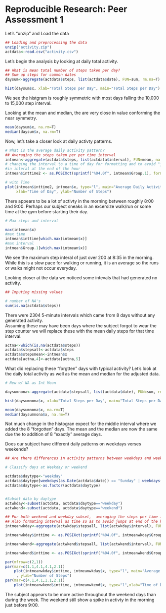 # Reproducible Research: Peer Assessment 1

Let's "unzip" and Load the data

```r
## Loading and preprocessing the data
unzip("activity.zip")
actdata<-read.csv("activity.csv")
```


Let's begin the analysis by looking at daily total activity.

```r
## What is mean total number of steps taken per day?
## Sum up steps for common dates
daysum<-aggregate(actdata$steps, list(actdata$date), FUN=sum, rm.na=T)
```

```r
hist(daysum$x, xlab="Total Steps per Day", main="Total Steps per Day")
```

We see the histgram is roughly symmetric with most days falling the 10,000 to 15,000 step interval.


Looking at the mean and median, the are very close in value conforming the near symmetry.
```r
mean(daysum$x, na.rm=T)
median(daysum$x, na.rm=T)
```



Now, let's take a closer look at daily activty patterns.

```r
# What is the average daily activity pattern?
## Averaging the steps taken per per time interval
intmean<-aggregate(actdata$steps, list(actdata$interval), FUN=mean, na.rm=T)
# changing the interval to a time of day for formatting and to avoid "jumping"
#in interal at the end of the hour
intmean$inttime2 <- as.POSIXct(sprintf("%04.0f", intmean$Group.1), format='%H%M')
```

```r
# with Time
plot(intmean$inttime2, intmean$x, type="l", main="Average Daily Activity Pattern",
     xlab="Time of Day", ylab="Number of Steps")

```

There appears to be a lot of activty in the morning between roughly 8:00 and 9:00.  Perhaps
our subject sneaks in an excersize walk/run or some time at the gym before starting their day.

```r
# Max steps and interval

max(intmean$x)
#max time
intmean$inttime[which.max(intmean$x)]
#max interval
intmean$Group.1[which.max(intmean$x)]
```

We see the maximum step interal of just over 200 at 8:35 in the morning.  While this is a slow pace
for walking or running, it is an average so the runs or walks might not occur everyday. 

Looking closer at the data we noticed some intevals that had generated no activity.
```r
## Imputing missing values

# number of NA's
sum(is.na(actdata$steps))
```

There were 2304 5-minute intervals which came from 8 days without any generated activity.  
Assuming these may have been days where the subject forgot to wear the step counter we 
will replace these with the mean daily steps for that time interval. 

```r
actna<-which(is.na(actdata$steps))
actdata$stepsall<-actdata$steps
actdata$stepsmean<-intmean$x
actdata[actna,4]<-actdata[actna,5]
```

What did replacing these "forgtten" days with typical activity?  Let's look at the daily total
activity as well as the mean and median for the adjusted data.

```r
# New w/ NA as Int Mean

daysumnona<-aggregate(actdata$stepsall, list(actdata$date), FUN=sum, rm.na=T)
```

```r
hist(daysumnona$x, xlab="Total Steps per Day", main="Total Steps per Day*", cex.sub=.8, sub="*Forgotten days replaced with typical daily activity")
```

```r
mean(daysumnona$x, na.rm=T)
median(daysumnona$x, na.rm=T)
```

Not much change in the histogran expect for the middle interval where we added the 8 "forgotten"
days.  The mean and the median are now the same due the to addition of 8 "exactly" average days.

Does our subject have different daily patterns on weekdays verses weekends?
```r
## Are there differences in activity patterns between weekdays and weekends?

# Classify days at Weekday or weekend

actdata$daytype<-"weekday"
actdata$daytype[weekdays(as.Date(actdata$date)) == "Sunday" | weekdays(as.Date(actdata$date)) == "Saturday"]<-"weekend"
actdata$daytype<-as.factor(actdata$daytype)


#Subset data by daytype
actwkday<-subset(actdata, actdata$daytype=="weekday")
actwkend<-subset(actdata, actdata$daytype=="weekend")
```


```r
## For both weekend and weekday subset,  averaging the steps per time interval
## Also formating interval as time so as to avoid jumps at end of the hour
intmeanwkday<-aggregate(actwkday$stepsall, list(actwkday$interval), FUN=mean, na.rm=T)

intmeanwkday$inttime <- as.POSIXct(sprintf("%04.0f", intmeanwkday$Group.1), format='%H%M')

intmeanwkend<-aggregate(actwkend$stepsall, list(actwkend$interval), FUN=mean, na.rm=T)

intmeanwkend$inttime <- as.POSIXct(sprintf("%04.0f", intmeanwkend$Group.1), format='%H%M')
```


```r
par(mfrow=c(2,1))
par(mar=c(1.1,4.1,4.1,2.1))
    plot(intmeanwkday$inttime, intmeanwkday$x, type="l", main="Average Daily Activity Pattern",
     , ylab="Number of Steps")
par(mar=c(4.1,4.1,1.1,2.1))
    plot(intmeanwkend$inttime, intmeanwkend$x, type="l",xlab="Time of Day", main="", ylab="Number of Steps")
```

The subject appears to be more active throughout the weekend days than during the week.  The 
weekend still show a spike in activty in the morning just before 9:00.
